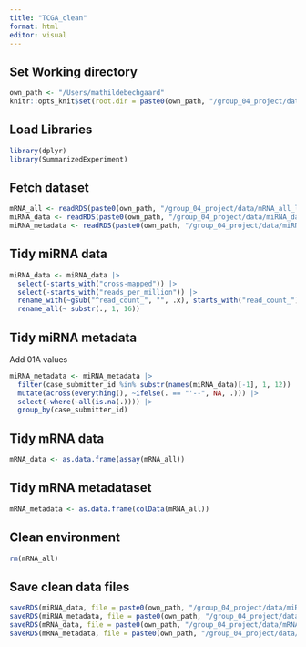 ```yaml
---
title: "TCGA_clean"
format: html
editor: visual
---
```


## Set Working directory

```r
own_path <- "/Users/mathildebechgaard"
knitr::opts_knit$set(root.dir = paste0(own_path, "/group_04_project/data/"))
```

## Load Libraries

```r
library(dplyr)
library(SummarizedExperiment)
```

## Fetch dataset

```r
mRNA_all <- readRDS(paste0(own_path, "/group_04_project/data/mRNA_all_load.RDS"))
miRNA_data <- readRDS(paste0(own_path, "/group_04_project/data/miRNA_data_load.RDS"))
miRNA_metadata <- readRDS(paste0(own_path, "/group_04_project/data/miRNA_metadata_load.RDS"))
```

## Tidy miRNA data

```r
miRNA_data <- miRNA_data |>
  select(-starts_with("cross-mapped")) |>
  select(-starts_with("reads_per_million")) |>
  rename_with(~gsub("^read_count_", "", .x), starts_with("read_count_")) |>
  rename_all(~ substr(., 1, 16))
```

## Tidy miRNA metadata

Add 01A values

```r
miRNA_metadata <- miRNA_metadata |>
  filter(case_submitter_id %in% substr(names(miRNA_data)[-1], 1, 12)) |>
  mutate(across(everything(), ~ifelse(. == "'--", NA, .))) |>
  select(-where(~all(is.na(.)))) |>
  group_by(case_submitter_id)

```

## Tidy mRNA data

```r
mRNA_data <- as.data.frame(assay(mRNA_all))
```

## Tidy mRNA metadataset

```r
mRNA_metadata <- as.data.frame(colData(mRNA_all))
```

## Clean environment

```r
rm(mRNA_all)
```

## Save clean data files

```r
saveRDS(miRNA_data, file = paste0(own_path, "/group_04_project/data/miRNA_data_clean.RDS"))
saveRDS(miRNA_metadata, file = paste0(own_path, "/group_04_project/data/miRNA_metadata_clean.RDS"))
saveRDS(mRNA_data, file = paste0(own_path, "/group_04_project/data/mRNA_data_clean.RDS"))
saveRDS(mRNA_metadata, file = paste0(own_path, "/group_04_project/data/mRNA_metadata_clean.RDS"))
```
